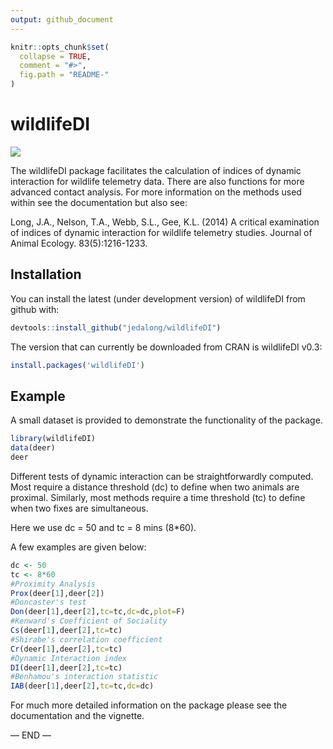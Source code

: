 ```yaml
---
output: github_document
---
```


<!-- README.md is generated from README.Rmd. Please edit that file -->

```r
knitr::opts_chunk$set(
  collapse = TRUE,
  comment = "#>",
  fig.path = "README-"
)
```

# wildlifeDI

[![](https://cranlogs.r-pkg.org/badges/wildlifeDI)](https://cran.r-project.org/package=wildlifeDI)

The wildlifeDI package facilitates the calculation of indices of dynamic interaction for wildlife telemetry data. There are also functions for more advanced contact analysis. For more information on the methods used within see the documentation but also see:

Long, J.A., Nelson, T.A., Webb, S.L., Gee, K.L. (2014) A critical examination of indices of dynamic interaction for wildlife telemetry studies. Journal of Animal Ecology. 83(5):1216-1233.

## Installation

You can install the latest (under development version) of wildlifeDI from github with:

```r
devtools::install_github("jedalong/wildlifeDI")
```

The version that can currently be downloaded from CRAN is wildlifeDI v0.3: 

```r
install.packages('wildlifeDI')
```

## Example

A small dataset is provided to demonstrate the functionality of the package.

```r
library(wildlifeDI)
data(deer)
deer
```

Different tests of dynamic interaction can be straightforwardly computed. Most require a distance threshold (dc) to define when two animals are proximal. Similarly, most methods require a time threshold (tc) to define when two fixes are simultaneous. 

Here we use dc = 50 and tc = 8 mins (8*60).

A few examples are given below:

```r
dc <- 50
tc <- 8*60
#Proximity Analysis
Prox(deer[1],deer[2])
#Doncaster's test
Don(deer[1],deer[2],tc=tc,dc=dc,plot=F)
#Kenward's Coefficient of Sociality
Cs(deer[1],deer[2],tc=tc)
#Shirabe's correlation coefficient
Cr(deer[1],deer[2],tc=tc)
#Dynamic Interaction index
DI(deer[1],deer[2],tc=tc)
#Benhamou's interaction statistic
IAB(deer[1],deer[2],tc=tc,dc=dc)
```

For much more detailed information on the package please see the documentation and the vignette.

--- END --- 